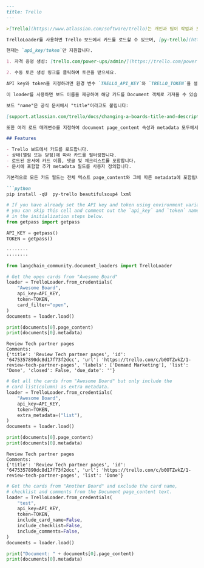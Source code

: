 ```markdown
---
title: Trello
---

>[Trello](https://www.atlassian.com/software/trello)는 개인과 팀이 작업과 프로젝트를 구성하고 추적할 수 있도록 하는 웹 기반 프로젝트 관리 및 협업 도구입니다. 사용자가 작업과 활동을 나타내는 리스트와 카드를 생성할 수 있는 "보드"라는 시각적 인터페이스를 제공합니다.

TrelloLoader를 사용하면 Trello 보드에서 카드를 로드할 수 있으며, [py-trello](https://pypi.org/project/py-trello/) 위에 구현되어 있습니다.

현재는 `api_key/token`만 지원합니다.

1. 자격 증명 생성: [trello.com/power-ups/admin/](https://trello.com/power-ups/admin/)

2. 수동 토큰 생성 링크를 클릭하여 토큰을 받으세요.

API key와 token을 지정하려면 환경 변수 `TRELLO_API_KEY`와 `TRELLO_TOKEN`을 설정하거나 `from_credentials` 편의 생성자 메서드에 `api_key`와 `token`을 직접 전달할 수 있습니다.

이 loader를 사용하면 보드 이름을 제공하여 해당 카드를 Document 객체로 가져올 수 있습니다.

보드 "name"은 공식 문서에서 "title"이라고도 불립니다:

[support.atlassian.com/trello/docs/changing-a-boards-title-and-description/](https://support.atlassian.com/trello/docs/changing-a-boards-title-and-description/)

또한 여러 로드 매개변수를 지정하여 document page_content 속성과 metadata 모두에서 다양한 필드를 포함하거나 제거할 수 있습니다.

## Features

- Trello 보드에서 카드를 로드합니다.
- 상태(열림 또는 닫힘)에 따라 카드를 필터링합니다.
- 로드된 문서에 카드 이름, 댓글 및 체크리스트를 포함합니다.
- 문서에 포함할 추가 metadata 필드를 사용자 정의합니다.

기본적으로 모든 카드 필드는 전체 텍스트 page_content와 그에 따른 metadata에 포함됩니다.

```python
pip install -qU  py-trello beautifulsoup4 lxml
```

```python
# If you have already set the API key and token using environment variables,
# you can skip this cell and comment out the `api_key` and `token` named arguments
# in the initialization steps below.
from getpass import getpass

API_KEY = getpass()
TOKEN = getpass()
```

```output
········
········
```

```python
from langchain_community.document_loaders import TrelloLoader

# Get the open cards from "Awesome Board"
loader = TrelloLoader.from_credentials(
    "Awesome Board",
    api_key=API_KEY,
    token=TOKEN,
    card_filter="open",
)
documents = loader.load()

print(documents[0].page_content)
print(documents[0].metadata)
```

```output
Review Tech partner pages
Comments:
{'title': 'Review Tech partner pages', 'id': '6475357890dc8d17f73f2dcc', 'url': 'https://trello.com/c/b0OTZwkZ/1-review-tech-partner-pages', 'labels': ['Demand Marketing'], 'list': 'Done', 'closed': False, 'due_date': ''}
```

```python
# Get all the cards from "Awesome Board" but only include the
# card list(column) as extra metadata.
loader = TrelloLoader.from_credentials(
    "Awesome Board",
    api_key=API_KEY,
    token=TOKEN,
    extra_metadata=("list"),
)
documents = loader.load()

print(documents[0].page_content)
print(documents[0].metadata)
```

```output
Review Tech partner pages
Comments:
{'title': 'Review Tech partner pages', 'id': '6475357890dc8d17f73f2dcc', 'url': 'https://trello.com/c/b0OTZwkZ/1-review-tech-partner-pages', 'list': 'Done'}
```

```python
# Get the cards from "Another Board" and exclude the card name,
# checklist and comments from the Document page_content text.
loader = TrelloLoader.from_credentials(
    "test",
    api_key=API_KEY,
    token=TOKEN,
    include_card_name=False,
    include_checklist=False,
    include_comments=False,
)
documents = loader.load()

print("Document: " + documents[0].page_content)
print(documents[0].metadata)
```
```